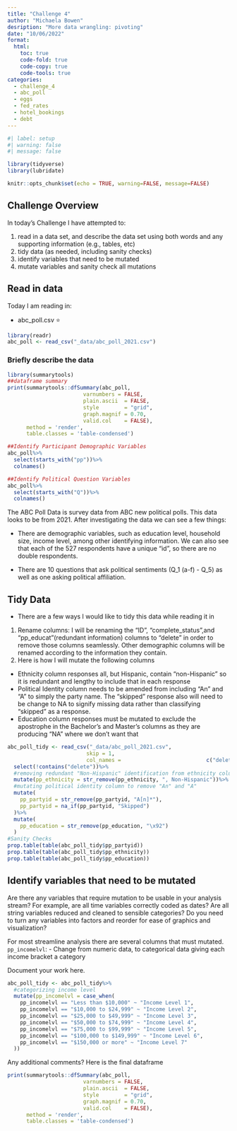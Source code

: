 ```yaml
---
title: "Challenge 4"
author: "Michaela Bowen"
desription: "More data wrangling: pivoting"
date: "10/06/2022"
format:
  html:
    toc: true
    code-fold: true
    code-copy: true
    code-tools: true
categories:
  - challenge_4
  - abc_poll
  - eggs
  - fed_rates
  - hotel_bookings
  - debt
---
```


```r
#| label: setup
#| warning: false
#| message: false

library(tidyverse)
library(lubridate)

knitr::opts_chunk$set(echo = TRUE, warning=FALSE, message=FALSE)
```

## Challenge Overview

In today's Challenge I have attempted to:

1)  read in a data set, and describe the data set using both words and any supporting information (e.g., tables, etc)
2)  tidy data (as needed, including sanity checks)
3)  identify variables that need to be mutated
4)  mutate variables and sanity check all mutations

## Read in data

Today I am reading in:

-   abc_poll.csv ⭐

```r
library(readr)
abc_poll <- read_csv("_data/abc_poll_2021.csv")

```

### Briefly describe the data

```r
library(summarytools)
##dataframe summary
print(summarytools::dfSummary(abc_poll,
                        varnumbers = FALSE,
                        plain.ascii  = FALSE, 
                        style        = "grid", 
                        graph.magnif = 0.70, 
                        valid.col    = FALSE),
      method = 'render',
      table.classes = 'table-condensed')
```

```r
##Identify Participant Demographic Variables
abc_poll%>%
  select(starts_with("pp"))%>%
  colnames()
```

```r
##Identify Political Question Variables
abc_poll%>%
  select(starts_with("Q"))%>%
  colnames()
```

The ABC Poll Data is survey data from ABC new political polls. This data looks to be from 2021. After investigating the data we can see a few things:

-   There are demographic variables, such as education level, household size, income level, among other identifying information. We can also see that each of the 527 respondents have a unique "id", so there are no double respondents.

-   There are 10 questions that ask political sentiments (Q_1 (a-f) - Q_5) as well as one asking political affiliation.

## Tidy Data

-   There are a few ways I would like to tidy this data while reading it in

1.  Rename columns: I will be renaming the "ID", "complete_status",and "pp_educat"(redundant information) columns to "delete" in order to remove those columns seamlessly. Other demographic columns will be renamed according to the information they contain.
2.  Here is how I will mutate the following columns
 - Ethnicity column responses all, but Hispanic, contain "non-Hispanic" so it is redundant and lengthy to include that in each response
 - Political Identity column needs to be amended from including "An" and "A" to simply the party name. The "skipped" response also will need to be change to NA to signify missing data rather than classifying "skipped" as a response.
 - Education column responses must be mutated to exclude the apostrophe in the Bachelor's and Master's columns as they are producing "NA" where we don't want that

```r
abc_poll_tidy <- read_csv("_data/abc_poll_2021.csv",
                         skip = 1,
                         col_names =                           c("delete","language","delete","pp_age","pp_education","delete","pp_gender","pp_ethnicity", "pp_house_size","pp_incomelvl","pp_marital_status","pp_metrocat","pp_region","pp_rent","pp_state","pp_working_status","pp_employment","q_1_a","q_1_b","q_1_c","q_1_d","q_1_e","q_1_f","q_2","q_3","q_4","q_5","pp_partyid","pp_age_range","pp_can_contact","weights"))%>%
  select(!contains("delete"))%>%
  #removing redundant "Non-Hispanic" identification from ethnicity column
  mutate(pp_ethnicity = str_remove(pp_ethnicity, ", Non-Hispanic"))%>%
  #mutating political identity column to remove "An" and "A"
  mutate(
    pp_partyid = str_remove(pp_partyid, "A[n]*"),
    pp_partyid = na_if(pp_partyid, "Skipped")
  )%>%
  mutate(
    pp_education = str_remove(pp_education, "\x92")
  )
#Sanity Checks
prop.table(table(abc_poll_tidy$pp_partyid))
prop.table(table(abc_poll_tidy$pp_ethnicity))
prop.table(table(abc_poll_tidy$pp_education))


```


## Identify variables that need to be mutated

Are there any variables that require mutation to be usable in your analysis stream? For example, are all time variables correctly coded as dates? Are all string variables reduced and cleaned to sensible categories? Do you need to turn any variables into factors and reorder for ease of graphics and visualization?

For most streamline analysis there are several columns that must mutated. 
`pp_incomelvl`:
 - Change from numeric data, to categorical data giving each income bracket a category


Document your work here.

```r
abc_poll_tidy <- abc_poll_tidy%>%
  #categorizing income level
  mutate(pp_incomelvl = case_when(
    pp_incomelvl == "Less than $10,000" ~ "Income Level 1",
    pp_incomelvl == "$10,000 to $24,999" ~ "Income Level 2",
    pp_incomelvl == "$25,000 to $49,999" ~ "Income Level 3",
    pp_incomelvl == "$50,000 to $74,999" ~ "Income Level 4",
    pp_incomelvl == "$75,000 to $99,999" ~ "Income Level 5",
    pp_incomelvl == "$100,000 to $149,999" ~ "Income Level 6",
    pp_incomelvl == "$150,000 or more" ~ "Income Level 7"
  ))

```

Any additional comments?
Here is the final dataframe
```r
print(summarytools::dfSummary(abc_poll,
                        varnumbers = FALSE,
                        plain.ascii  = FALSE, 
                        style        = "grid", 
                        graph.magnif = 0.70, 
                        valid.col    = FALSE),
      method = 'render',
      table.classes = 'table-condensed')
```
